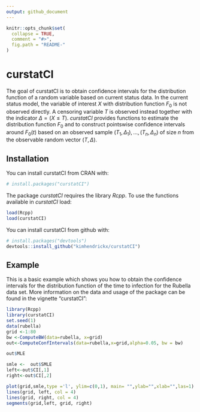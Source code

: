 ```yaml
---
output: github_document
---
```


<!-- README.md is generated from README.Rmd. Please edit that file -->

```r
knitr::opts_chunk$set(
  collapse = TRUE,
  comment = "#>",
  fig.path = "README-"
)
```

# curstatCI

The goal of curstatCI is to obtain confidence intervals for the distribution function of a random variable based on current status data.
In the current status model, the variable of interest $X$ with distribution function $F_0$ is not observed directly. A censoring variable $T$ is observed instead together with the indicator $\Delta = (X \le T)$. *curstatCI* provides functions to estimate the distribution function $F_0$ and to construct pointswise confidence intervals around $F_0(t)$ based on an observed sample $(T_1, \Delta_1),\ldots, (T_n, \Delta_n)$ of size $n$ from the observable random  vector $(T, \Delta)$.


## Installation
You can install curstatCI from CRAN with:
``` r
# install.packages("curstatCI")
```
The package *curstatCI* requires the library *Rcpp*. To use the functions available in *curstatCI* load:

``` r
load(Rcpp)
load(curstatCI)
```


You can install curstatCI from github with:


``` r
# install.packages("devtools")
devtools::install_github("kimhendrickx/curstatCI")
```



## Example

This is a basic example which shows you how to obtain the confidence intervals for the distribution function of the time to infection for the Rubella data set. More information on the data and usage of the package can be found in the vignette "curstatCI":

```r
library(Rcpp)
library(curstatCI)
set.seed(1)
data(rubella)
grid <-1:80
bw <-ComputeBW(data=rubella, x=grid)
out<-ComputeConfIntervals(data=rubella,x=grid,alpha=0.05, bw = bw)

out$MLE

smle <-  out$SMLE
left<-out$CI[,1]
right<-out$CI[,2]

plot(grid,smle,type ='l', ylim=c(0,1), main= "",ylab="",xlab="",las=1)
lines(grid, left, col = 4)
lines(grid, right, col = 4)
segments(grid,left, grid, right)
```

